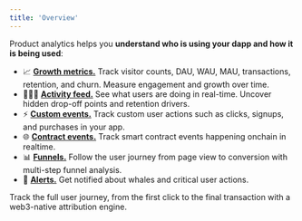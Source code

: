 ```yaml
---
title: 'Overview'
---
```


Product analytics helps you **understand who is using your dapp and how it is being used**: 

- 📈 <a href="/features/product-analytics/growth-metrics">**Growth metrics.**</a> Track visitor counts, DAU, WAU, MAU, transactions, retention, and churn. Measure engagement and growth over time.
- 🏃‍♀️‍➡️ <a href="/features/product-analytics/activity">**Activity feed.**</a> See what users are doing in real-time. Uncover hidden drop-off points and retention drivers. 
- ⚡️ <a href="/features/product-analytics/custom-events">**Custom events.**</a> Track custom user actions such as clicks, signups, and purchases in your app. 
- 🌐 <a href="/features/product-analytics/contract-events">**Contract events.**</a> Track smart contract events happening onchain in realtime. 
- 📊 <a href="/features/product-analytics/funnels">**Funnels.**</a> Follow the user journey from page view to conversion with multi-step funnel analysis.
- 🔔 <a href="/features/product-analytics/alerts">**Alerts.**</a> Get notified about whales and critical user actions.

Track the full user journey, from the first click to the final transaction with a web3-native attribution engine.
